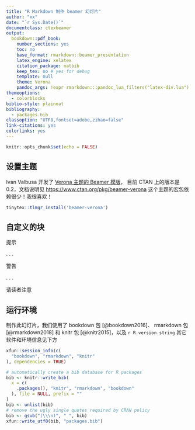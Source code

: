 ```yaml
---
title: "R Markdown 制作 beamer 幻灯片"
author: "xx"
date: "`r Sys.Date()`"
documentclass: ctexbeamer
output: 
  bookdown::pdf_book: 
    number_sections: yes
    toc: no
    base_format: rmarkdown::beamer_presentation
    latex_engine: xelatex
    citation_package: natbib
    keep_tex: no # yes for debug
    template: null
    theme: Verona 
    pandoc_args: !expr rmarkdown:::pandoc_lua_filters("latex-div.lua")
themeoptions: 
  - colorblocks
biblio-style: plainnat
bibliography: 
  - packages.bib
classoption: "UTF8,fontset=adobe,zihao=false"
link-citations: yes
colorlinks: yes
---
```


```r
knitr::opts_chunk$set(echo = FALSE)
```

## 设置主题 {#sec:setup-verona}
 
Ivan Valbusa 开发了 [Verona 主题的 Beamer 模版](https://bitbucket.org/rivanvx/beamer)，
目前 CTAN 上的版本是 0.2，文档说明见 <https://www.ctan.org/pkg/beamer-verona>
这个主题的宏包依赖很少！我很喜欢！

```r
tinytex::tlmgr_install('beamer-verona')
```


## 自定义的块 {#sec:custom-blocks}

::: {.exampleblock data-latex="{提示}"}
提示
:::

. . .

::: {.alertblock data-latex="{警告}"}
警告
:::

. . .

::: {.block data-latex="{注意}"}
请读者注意
:::


## 运行环境 {#session-info .allowframebreaks}

制作此幻灯片，我们使用了  bookdown 包 [@bookdown2016]、 rmarkdown 包 [@rmarkdown2018] 和 knitr 包 [@knitr2015]，以及  `r R.version.string` 其它软件和环境信息见下方

```r
xfun::session_info(c(
  "bookdown", "rmarkdown", "knitr"
), dependencies = TRUE)
```

```r
# automatically create a bib database for R packages
bib <- knitr::write_bib(
  x = c(
    .packages(), "knitr", "rmarkdown", "bookdown"
  ), file = NULL, prefix = ""
)
bib <- unlist(bib)
# remove the ugly single quotes required by CRAN policy
bib <- gsub("(\\\n)", " ", bib)
xfun::write_utf8(bib, "packages.bib")
```


